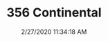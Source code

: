 ---
width: 1333
height: 2000
title: 356 Continental
description: Porsche 356 Continental at CPR.
date: 2/27/2020 11:34:18 AM
cameraMake: Sony
cameraModel: ILCE-7M3
lens: ZEISS Batis 1.8/85
settingsfStop: f/1.8
settingsISO: ISO 100
settingsShutter: 1/100
settingsFocalLength: 85 mm
---